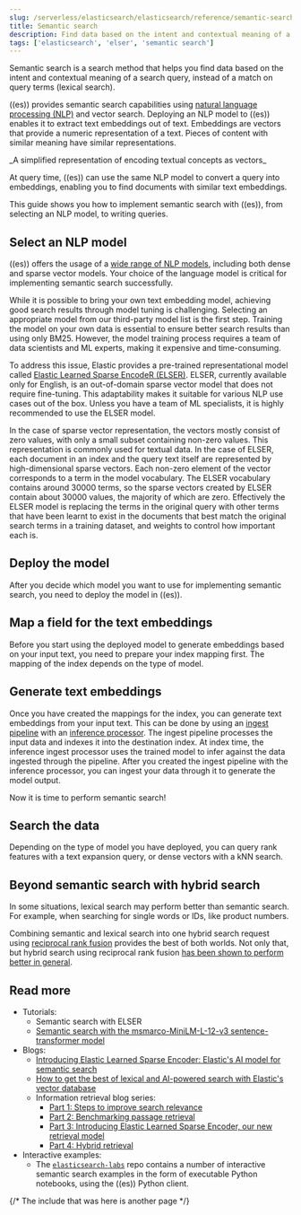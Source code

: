 ```yaml
---
slug: /serverless/elasticsearch/elasticsearch/reference/semantic-search
title: Semantic search
description: Find data based on the intent and contextual meaning of a search query with semantic search
tags: ['elasticsearch', 'elser', 'semantic search']
---
```


<DocBadge template="technical preview" />


<div id="semantic-search"></div>

Semantic search is a search method that helps you find data based on the intent
and contextual meaning of a search query, instead of a match on query terms
(lexical search).

((es)) provides semantic search capabilities using [natural
language processing (NLP)](((ml-docs))/ml-nlp.html) and vector search. Deploying an NLP model to ((es))
enables it to extract text embeddings out of text. Embeddings are vectors that
provide a numeric representation of a text. Pieces of content with similar
meaning have similar representations.

<div id="semantic-search-diagram"></div>

<div style={{ textAlign: "center" }}><DocImage url="../images/vector-search-oversimplification.png" alt="A simplified representation of encoding textual concepts as vectors" /></div>
_A simplified representation of encoding textual concepts as vectors_

At query time, ((es)) can use the same NLP model to convert a query into
embeddings, enabling you to find documents with similar text embeddings.

This guide shows you how to implement semantic search with ((es)), from selecting
an NLP model, to writing queries.

<div id="semantic-search-select-nlp-model"></div>

## Select an NLP model

((es)) offers the usage of a
[wide range of NLP models](((ml-docs))/ml-nlp-model-ref.html#ml-nlp-model-ref-text-embedding),
including both dense and sparse vector models. Your choice of the language model
is critical for implementing semantic search successfully.

While it is possible to bring your own text embedding model, achieving good
search results through model tuning is challenging. Selecting an appropriate
model from our third-party model list is the first step. Training the model on
your own data is essential to ensure better search results than using only BM25.
However, the model training process requires a team of data scientists and ML
experts, making it expensive and time-consuming.

To address this issue, Elastic provides a pre-trained representational model
called [Elastic Learned Sparse EncodeR (ELSER)](((ml-docs))/ml-nlp-elser.html).
ELSER, currently available only for English, is an out-of-domain sparse vector
model that does not require fine-tuning. This adaptability makes it suitable for
various NLP use cases out of the box. Unless you have a team of ML specialists,
it is highly recommended to use the ELSER model.

In the case of sparse vector representation, the vectors mostly consist of zero
values, with only a small subset containing non-zero values. This representation
is commonly used for textual data. In the case of ELSER, each document in an
index and the query text itself are represented by high-dimensional sparse
vectors. Each non-zero element of the vector corresponds to a term in the model
vocabulary. The ELSER vocabulary contains around 30000 terms, so the sparse
vectors created by ELSER contain about 30000 values, the majority of which are
zero. Effectively the ELSER model is replacing the terms in the original query
with other terms that have been learnt to exist in the documents that best match
the original search terms in a training dataset, and weights to control how
important each is.

<div id="semantic-search-deploy-nlp-model"></div>

## Deploy the model

After you decide which model you want to use for implementing semantic search,
you need to deploy the model in ((es)).

<DeployNlpModelWidget />

<div id="semantic-search-field-mappings"></div>

## Map a field for the text embeddings

Before you start using the deployed model to generate embeddings based on your
input text, you need to prepare your index mapping first. The mapping of the
index depends on the type of model.

<FieldMappingsWidget />

<div id="semantic-search-generate-embeddings"></div>

## Generate text embeddings

Once you have created the mappings for the index, you can generate text
embeddings from your input text. This can be done by using an
[ingest pipeline](((ref))/ingest.html) with an [inference processor](((ref))/inference-processor.html).
The ingest pipeline processes the input data and indexes it into the destination
index. At index time, the inference ingest processor uses the trained model to
infer against the data ingested through the pipeline. After you created the
ingest pipeline with the inference processor, you can ingest your data through
it to generate the model output.

<GenerateEmbeddingsWidget />

Now it is time to perform semantic search!

<div id="semantic-search-search"></div>

## Search the data

Depending on the type of model you have deployed, you can query rank features
with a text expansion query, or dense vectors with a kNN search.

<SearchWidget />

<div id="semantic-search-hybrid-search"></div>

## Beyond semantic search with hybrid search

In some situations, lexical search may perform better than semantic search. For
example, when searching for single words or IDs, like product numbers.

Combining semantic and lexical search into one hybrid search request using
[reciprocal rank fusion](((ref))/rrf.html) provides the best of both worlds. Not only that,
but hybrid search using reciprocal rank fusion [has been shown to perform better
in general](((blog-ref))improving-information-retrieval-elastic-stack-hybrid).

<HybridSearchWidget />

<div id="semantic-search-read-more"></div>

## Read more

* Tutorials:
    * <DocLink slug="/serverless/elasticsearch/elasticsearch/reference/semantic-search-elser">Semantic search with ELSER</DocLink>
    * [Semantic search with the msmarco-MiniLM-L-12-v3 sentence-transformer model](((ml-docs))/ml-nlp-text-emb-vector-search-example.html)
* Blogs:
    * [Introducing Elastic Learned Sparse Encoder: Elastic's AI model for semantic search](((blog-ref))may-2023-launch-sparse-encoder-ai-model)
    * [How to get the best of lexical and AI-powered search with Elastic's vector database](((blog-ref))lexical-ai-powered-search-elastic-vector-database)
    * Information retrieval blog series:
        * [Part 1: Steps to improve search relevance](((blog-ref))improving-information-retrieval-elastic-stack-search-relevance)
        * [Part 2: Benchmarking passage retrieval](((blog-ref))improving-information-retrieval-elastic-stack-benchmarking-passage-retrieval)
        * [Part 3: Introducing Elastic Learned Sparse Encoder, our new retrieval model](((blog-ref))may-2023-launch-information-retrieval-elasticsearch-ai-model)
        * [Part 4: Hybrid retrieval](((blog-ref))improving-information-retrieval-elastic-stack-hybrid)
* Interactive examples:
    * The [`elasticsearch-labs`](https://github.com/elastic/elasticsearch-labs) repo contains a number of interactive semantic search examples in the form of executable Python notebooks, using the ((es)) Python client.

{/* The include that was here is another page */}
